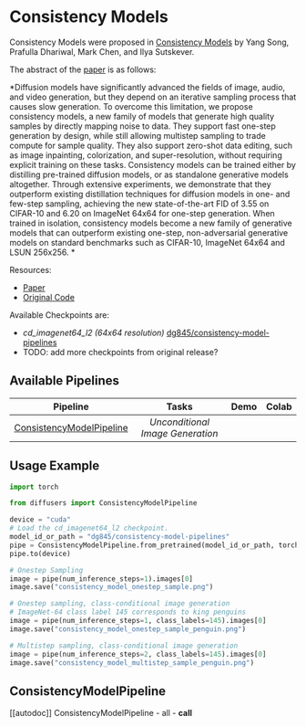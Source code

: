 # Consistency Models

Consistency Models were proposed in [Consistency Models](https://arxiv.org/abs/2303.01469) by Yang Song, Prafulla Dhariwal, Mark Chen, and Ilya Sutskever.

The abstract of the [paper](https://arxiv.org/pdf/2303.01469.pdf) is as follows:

*Diffusion models have significantly advanced the fields of image, audio, and video generation, but they depend on an iterative sampling process that causes slow generation. To overcome this limitation, we propose consistency models, a new family of models that generate high quality samples by directly mapping noise to data. They support fast one-step generation by design, while still allowing multistep sampling to trade compute for sample quality. They also support zero-shot data editing, such as image inpainting, colorization, and super-resolution, without requiring explicit training on these tasks. Consistency models can be trained either by distilling pre-trained diffusion models, or as standalone generative models altogether. Through extensive experiments, we demonstrate that they outperform existing distillation techniques for diffusion models in one- and few-step sampling, achieving the new state-of-the-art FID of 3.55 on CIFAR-10 and 6.20 on ImageNet 64x64 for one-step generation. When trained in isolation, consistency models become a new family of generative models that can outperform existing one-step, non-adversarial generative models on standard benchmarks such as CIFAR-10, ImageNet 64x64 and LSUN 256x256. *

Resources:

* [Paper](https://arxiv.org/abs/2303.01469)
* [Original Code](https://github.com/openai/consistency_models)

Available Checkpoints are:
- *cd_imagenet64_l2 (64x64 resolution)* [dg845/consistency-model-pipelines](https://huggingface.co/dg845/consistency-model-pipelines)
- TODO: add more checkpoints from original release?

## Available Pipelines

| Pipeline | Tasks | Demo | Colab |
|:---:|:---:|:---:|:---:|
| [ConsistencyModelPipeline](https://github.com/huggingface/diffusers/blob/main/src/diffusers/pipelines/pipeline_consistency_models.py) | *Unconditional Image Generation* | | |

## Usage Example

```python
import torch

from diffusers import ConsistencyModelPipeline

device = "cuda"
# Load the cd_imagenet64_l2 checkpoint.
model_id_or_path = "dg845/consistency-model-pipelines"
pipe = ConsistencyModelPipeline.from_pretrained(model_id_or_path, torch_dtype=torch.float16)
pipe.to(device)

# Onestep Sampling
image = pipe(num_inference_steps=1).images[0]
image.save("consistency_model_onestep_sample.png")

# Onestep sampling, class-conditional image generation
# ImageNet-64 class label 145 corresponds to king penguins
image = pipe(num_inference_steps=1, class_labels=145).images[0]
image.save("consistency_model_onestep_sample_penguin.png")

# Multistep sampling, class-conditional image generation
image = pipe(num_inference_steps=2, class_labels=145).images[0]
image.save("consistency_model_multistep_sample_penguin.png")
```

## ConsistencyModelPipeline
[[autodoc]] ConsistencyModelPipeline
    - all
    - __call__